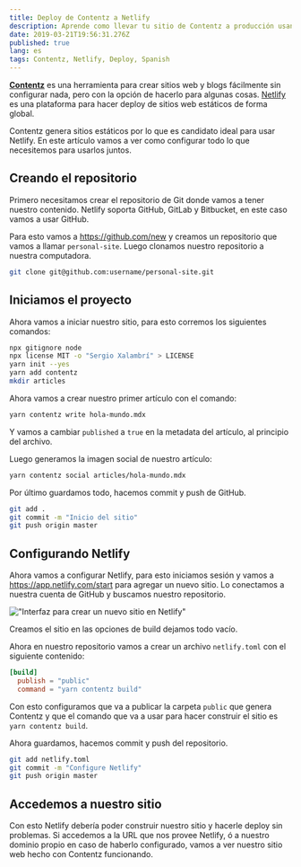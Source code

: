 ```yaml
---
title: Deploy de Contentz a Netlify
description: Aprende como llevar tu sitio de Contentz a producción usando Netlify.
date: 2019-03-21T19:56:31.276Z
published: true
lang: es
tags: Contentz, Netlify, Deploy, Spanish
---
```


[**Contentz**](https://contentz.tech) es una herramienta para crear sitios web y blogs fácilmente sin configurar nada, pero con la opción de hacerlo para algunas cosas. [Netlify](https://www.netlify.com/) es una plataforma para hacer deploy de sitios web estáticos de forma global.

Contentz genera sitios estáticos por lo que es candidato ideal para usar Netlify. En este artículo vamos a ver como configurar todo lo que necesitemos para usarlos juntos.

## Creando el repositorio

Primero necesitamos crear el repositorio de Git donde vamos a tener nuestro contenido. Netlify soporta GitHub, GitLab y Bitbucket, en este caso vamos a usar GitHub.

Para esto vamos a https://github.com/new y creamos un repositorio que vamos a llamar `personal-site`. Luego clonamos nuestro repositorio a nuestra computadora.

```bash
git clone git@github.com:username/personal-site.git
```

## Iniciamos el proyecto

Ahora vamos a iniciar nuestro sitio, para esto corremos los siguientes comandos:

```bash
npx gitignore node
npx license MIT -o "Sergio Xalambrí" > LICENSE
yarn init --yes
yarn add contentz
mkdir articles
```

Ahora vamos a crear nuestro primer artículo con el comando:

```bash
yarn contentz write hola-mundo.mdx
```

Y vamos a cambiar `published` a `true` en la metadata del artículo, al principio del archivo.

Luego generamos la imagen social de nuestro artículo:

```bash
yarn contentz social articles/hola-mundo.mdx
```

Por último guardamos todo, hacemos commit y push de GitHub.

```bash
git add .
git commit -m "Inicio del sitio"
git push origin master
```

## Configurando Netlify

Ahora vamos a configurar Netlify, para esto iniciamos sesión y vamos a https://app.netlify.com/start para agregar un nuevo sitio. Lo conectamos a nuestra cuenta de GitHub y buscamos nuestro repositorio.

!["Interfaz para crear un nuevo sitio en Netlify"](/static/articles/netlify-add.png "Interfaz para crear un nuevo sitio en Netlify")

Creamos el sitio en las opciones de build dejamos todo vacío.

Ahora en nuestro repositorio vamos a crear un archivo `netlify.toml` con el siguiente contenido:

```toml
[build]
  publish = "public"
  command = "yarn contentz build"
```

Con esto configuramos que va a publicar la carpeta `public` que genera Contentz y que el comando que va a usar para hacer construir el sitio es `yarn contentz build`.

Ahora guardamos, hacemos commit y push del repositorio.

```bash
git add netlify.toml
git commit -m "Configure Netlify"
git push origin master
```

## Accedemos a nuestro sitio

Con esto Netlify debería poder construir nuestro sitio y hacerle deploy sin problemas. Si accedemos a la URL que nos provee Netlify, ó a nuestro dominio propio en caso de haberlo configurado, vamos a ver nuestro sitio web hecho con Contentz funcionando.
